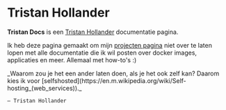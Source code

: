 
# Tristan Hollander

**Tristan Docs** is een [Tristan Hollander](https://www.tristanhollander.nl) documentatie pagina.

Ik heb deze pagina gemaakt om mijn [projecten pagina](https://www.info.tristanhollander.nl/#portfolio) niet over te laten lopen met alle documentatie die ik wil posten over docker images, applicaties en meer. Allemaal met how-to's :)


<Bleed>
  <div style={{ border: '1px solid #888', padding: '4rem 2.5rem', textAlign: 'center' }}>
    _Waarom zou je het een ander laten doen, als je het ook zelf kan? Daarom kies ik voor [selfshosted](https://en.m.wikipedia.org/wiki/Self-hosting_(web_services))._

    — Tristan Hollander

  </div>
</Bleed>
